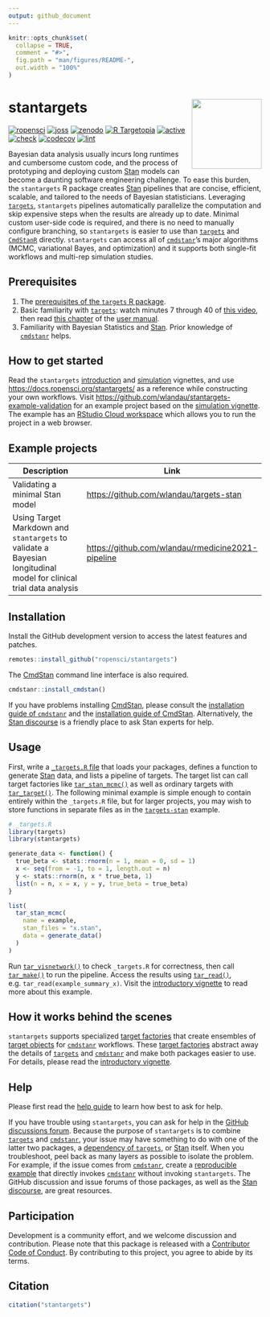 ```yaml
---
output: github_document
---
```


```r
knitr::opts_chunk$set(
  collapse = TRUE,
  comment = "#>",
  fig.path = "man/figures/README-",
  out.width = "100%"
)
```

# stantargets <img src='man/figures/logo.png' align="right" height="139"/>

[![ropensci](https://badges.ropensci.org/430_status.svg)](https://github.com/ropensci/software-review/issues/430)
[![joss](https://joss.theoj.org/papers/10.21105/joss.03193/status.svg)](https://doi.org/10.21105/joss.03193)
[![zenodo](https://zenodo.org/badge/315447649.svg)](https://zenodo.org/badge/latestdoi/315447649)
[![R Targetopia](https://img.shields.io/badge/R_Targetopia-member-blue?style=flat&labelColor=gray)](https://wlandau.github.io/targetopia/)
<!--
[![cran](http://www.r-pkg.org/badges/version/stantargets)](https://cran.r-project.org/package=stantargets)
-->
[![active](https://www.repostatus.org/badges/latest/active.svg)](https://www.repostatus.org/#active)
[![check](https://github.com/ropensci/stantargets/workflows/check/badge.svg)](https://github.com/ropensci/stantargets/actions?query=workflow%3Acheck)
[![codecov](https://codecov.io/gh/ropensci/stantargets/branch/main/graph/badge.svg?token=3T5DlLwUVl)](https://app.codecov.io/gh/ropensci/stantargets)
[![lint](https://github.com/ropensci/stantargets/workflows/lint/badge.svg)](https://github.com/ropensci/stantargets/actions?query=workflow%3Alint)


Bayesian data analysis usually incurs long runtimes and cumbersome custom code, and the process of prototyping and deploying custom [Stan](https://mc-stan.org) models can become a daunting software engineering challenge. To ease this burden, the `stantargets` R package creates [Stan](https://mc-stan.org) pipelines that are concise, efficient, scalable, and tailored to the needs of Bayesian statisticians. Leveraging [`targets`](https://docs.ropensci.org/targets/), `stantargets` pipelines automatically parallelize the computation and skip expensive steps when the results are already up to date. Minimal custom user-side code is required, and there is no need to manually configure branching, so `stantargets` is easier to use than [`targets`](https://docs.ropensci.org/targets/) and [`CmdStanR`](https://mc-stan.org/cmdstanr/) directly. `stantargets` can access all of [`cmdstanr`](https://github.com/stan-dev/cmdstanr)'s major algorithms (MCMC, variational Bayes, and optimization) and it supports both single-fit workflows and multi-rep simulation studies.

## Prerequisites

1. The [prerequisites of the `targets` R package](https://docs.ropensci.org/targets/index.html#prerequisites).
1. Basic familiarity with [`targets`](https://docs.ropensci.org/targets/): watch minutes 7 through 40 of [this video](https://youtu.be/Gqn7Xn4d5NI?t=439), then read [this chapter](https://books.ropensci.org/targets/walkthrough.html) of the [user manual](https://books.ropensci.org/targets/).
1. Familiarity with Bayesian Statistics and [Stan](https://mc-stan.org/). Prior knowledge of [`cmdstanr`](https://mc-stan.org/cmdstanr/) helps.

## How to get started

Read the `stantargets` [introduction](https://docs.ropensci.org/stantargets/articles/introduction.html) and [simulation](https://docs.ropensci.org/stantargets/articles/simulation.html) vignettes, and use <https://docs.ropensci.org/stantargets/> as a reference while constructing your own workflows. Visit <https://github.com/wlandau/stantargets-example-validation> for an example project based on the [simulation vignette](https://docs.ropensci.org/stantargets/articles/simulation.html). The example has an [RStudio Cloud workspace](https://rstudio.cloud/project/2466069) which allows you to run the project in a web browser.

## Example projects

Description | Link
---|---
Validating a minimal Stan model | <https://github.com/wlandau/targets-stan>
Using Target Markdown and `stantargets` to validate a Bayesian longitudinal model for clinical trial data analysis | <https://github.com/wlandau/rmedicine2021-pipeline>

## Installation

Install the GitHub development version to access the latest features and patches.

```r
remotes::install_github("ropensci/stantargets")
```

The [CmdStan](https://github.com/stan-dev/cmdstan) command line interface is also required.

```r
cmdstanr::install_cmdstan()
```

If you have problems installing [CmdStan](https://github.com/stan-dev/cmdstan), please consult the [installation guide of `cmdstanr`](https://mc-stan.org/cmdstanr/articles/cmdstanr.html) and the [installation guide of CmdStan](https://mc-stan.org/docs/2_26/cmdstan-guide/cmdstan-installation.html). Alternatively, the [Stan discourse](https://discourse.mc-stan.org) is a friendly place to ask Stan experts for help.

## Usage

First, write a [`_targets.R` file](https://books.ropensci.org/targets/walkthrough.html) that loads your packages, defines a function to generate [Stan](https://mc-stan.org/) data, and lists a pipeline of targets. The target list can call target factories like [`tar_stan_mcmc()`](https://docs.ropensci.org/stantargets/reference/tar_stan_mcmc.html) as well as ordinary targets with [`tar_target()`](https://docs.ropensci.org/targets/reference/tar_target.html). The following minimal example is simple enough to contain entirely within the `_targets.R` file, but for larger projects, you may wish to store functions in separate files as in the [`targets-stan`](https://github.com/wlandau/targets-stan) example.

```r
# _targets.R
library(targets)
library(stantargets)

generate_data <- function() {
  true_beta <- stats::rnorm(n = 1, mean = 0, sd = 1)
  x <- seq(from = -1, to = 1, length.out = n)
  y <- stats::rnorm(n, x * true_beta, 1)
  list(n = n, x = x, y = y, true_beta = true_beta)
}

list(
  tar_stan_mcmc(
    name = example,
    stan_files = "x.stan",
    data = generate_data()
  )
)
```

Run [`tar_visnetwork()`](https://docs.ropensci.org/targets/reference/tar_visnetwork.html) to check `_targets.R` for correctness, then call [`tar_make()`](https://docs.ropensci.org/targets/reference/tar_make.html) to run the pipeline. Access the results using [`tar_read()`](https://docs.ropensci.org/targets/reference/tar_read.html), e.g. `tar_read(example_summary_x)`. Visit the [introductory vignette](https://docs.ropensci.org/stantargets/articles/introduction.html) to read more about this example.

## How it works behind the scenes

`stantargets` supports specialized [target factories](https://ropensci.org/blog/2021/02/03/targets/#target-factories) that create ensembles of [target objects](https://docs.ropensci.org/targets/reference/tar_target.html) for [`cmdstanr`](https://github.com/stan-dev/cmdstanr) workflows. These [target factories](https://ropensci.org/blog/2021/02/03/targets/#target-factories) abstract away the details of [`targets`](https://docs.ropensci.org/targets/) and [`cmdstanr`](https://github.com/stan-dev/cmdstanr) and make both packages easier to use. For details, please read the [introductory vignette](https://docs.ropensci.org/stantargets/articles/introduction.html).

## Help

Please first read the [help guide](https://books.ropensci.org/targets/help.html) to learn how best to ask for help.

If you have trouble using `stantargets`, you can ask for help in the [GitHub discussions forum](https://github.com/ropensci/stantargets/discussions/categories/help). Because the purpose of `stantargets` is to combine [`targets`](https://docs.ropensci.org/targets/) and [`cmdstanr`](https://github.com/stan-dev/cmdstanr), your issue may have something to do with one of the latter two packages, a [dependency of `targets`](https://github.com/ropensci/targets/blob/4e3ef2a6c986f558a25e544416f480fc01236b6b/DESCRIPTION#L49-L88), or [Stan](https://mc-stan.org) itself. When you troubleshoot, peel back as many layers as possible to isolate the problem. For example, if the issue comes from [`cmdstanr`](https://github.com/stan-dev/cmdstanr), create a [reproducible example](https://reprex.tidyverse.org) that directly invokes [`cmdstanr`](https://github.com/stan-dev/cmdstanr) without invoking `stantargets`. The GitHub discussion and issue forums of those packages, as well as the [Stan discourse](https://discourse.mc-stan.org), are great resources.

## Participation

Development is a community effort, and we welcome discussion and contribution. Please note that this package is released with a [Contributor Code of Conduct](https://ropensci.org/code-of-conduct/). By contributing to this project, you agree to abide by its terms.

## Citation

```r
citation("stantargets")
```

